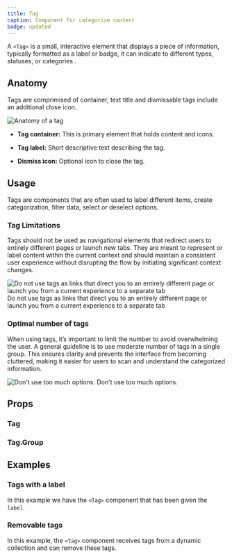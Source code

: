 ```yaml
---
title: Tag
caption: Component for categorize content
badge: updated
---
```


A `<Tag>` is a small, interactive element that displays a piece of information, typically formatted as a label or badge, it can indicate to different types, statuses, or categories .

## Anatomy

Tags are comprimised of container, text title and dismissable tags include an additional close icon.

<Image
  src="/tag/tag-anatomy.jpg"
  alt="Anatomy of a tag"
  width={800}
  height={550}
  className="mx-auto block"
/>

- **Tag container:** This is primary element that holds content and icons.

- **Tag label:** Short descriptive text describing the tag.

- **Dismiss icon:** Optional icon to close the tag.

## Usage

Tags are components that are often used to label different items, create categorization, filter data, select or deselect options.

### Tag Limitations

Tags should not be used as navigational elements that redirect users to entirely different pages or launch new tabs. They are meant to represent or label content within the current context and should maintain a consistent user experience without disrupting the flow by initiating significant context changes.

<Dont>
  <Dont.Figure>
    <Image
      width={700}
      height={300}
      unoptimized
      src="/tag/tag-dont-link.jpg"
      alt="Do not use tags as links that direct you to an entirely different page or launch you from a current experience to a separate tab"
    />
  </Dont.Figure>
  <Dont.Description>
    Do not use tags as links that direct you to an entirely different page or
    launch you from a current experience to a separate tab
  </Dont.Description>
</Dont>

### Optimal number of tags

When using tags, it’s important to limit the number to avoid overwhelming the user. A general guideline is to use moderate number of tags in a single group. This ensures clarity and prevents the interface from becoming cluttered, making it easier for users to scan and understand the categorized information.

<Dont>
  <Dont.Figure>
    <Image
      width={700}
      height={300}
      unoptimized
      src="/tag/tag-dont-options.jpg"
      alt="Don't use too much options."
    />
  </Dont.Figure>
  <Dont.Description>Don't use too much options.</Dont.Description>
</Dont>

## Props

<StorybookHintMessage component={title} />

### Tag

<PropsTable component={title} />

### Tag.Group

<PropsTable component="TagGroup" />

## Examples

### Tags with a label

In this example we have the `<Tag>` component that has been given the `label`.

<ComponentDemo file="./label-tag.demo.tsx" />

### Removable tags

In this example, the `<Tag>` component receives tags from a dynamic collection and can remove these tags.

<ComponentDemo file="./remove-tag.demo.tsx" />
